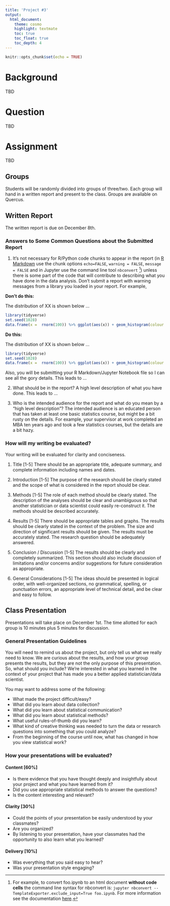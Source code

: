 ```yaml
---
title: 'Project #3'
output:
  html_document:
    theme: cosmo
    highlight: textmate
    toc: true
    toc_float: true
    toc_depth: 4
---
```


```r
knitr::opts_chunk$set(echo = TRUE)
```

# Background

TBD

# Question

TBD

# Assignment

TBD

## Groups

Students will be randomly divided into groups of three/two.  Each group will hand in a written report and present to the class. Groups are available on Quercus.

## Written Report

The written report is due on December 8th. 

### Answers to Some Common Questions about the Submitted Report

1. It's not necessary for R/Python code chunks to appear in the report (in [R Markdown](https://bookdown.org/yihui/rmarkdown/) use the chunk options `echo=FALSE`, `warning = FALSE`, `message = FALSE` and in Jupyter use the command line tool `nbconvert` [^1]) unless there is some part of the code that will contribute to describing what you have done in the data analysis. Don't submit a report with warning messages from a library you loaded in your report.  For example,

__Don't do this:__

The distribution of XX is shown below ...

```r
library(tidyverse)
set.seed(1028)
data.frame(x =  rnorm(100)) %>% ggplot(aes(x)) + geom_histogram(colour = "white", fill = "darkblue")
```

__Do this:__

The distribution of XX is shown below ...

```r
library(tidyverse)
set.seed(1028)
data.frame(x =  rnorm(100)) %>% ggplot(aes(x)) + geom_histogram(colour = "white", fill = "darkblue")
```


Also, you will be submitting your R Markdown/Jupyter Notebook file so I can see all the gory details. This leads to ...

[^1]: For example, to convert foo.ipynb to an html document **without code cells** the command line syntax for nbconvert is: `jupyter nbconvert --TemplateExporter.exclude_input=True foo.ipynb`.  For more information see the documentation [here](https://nbconvert.readthedocs.io/en/latest/install.html).

2. What should be in the report?  A high level description of what you have done.  This leads to …

3. Who is the intended audience for the report and what do you mean by a “high level description”?  The intended audience is an educated person that has taken at least one basic statistics course, but might be a bit rusty on the details.  For example, your supervisor at work completed an MBA ten years ago and took a few statistics courses, but the details are a bit hazy.


### How will my writing be evaluated?

Your writing will be evaluated for clarity and conciseness. 

1. Title [1-5]
There should be an appropriate title, adequate summary, and complete information including names and dates.

2. Introduction [1-5]
The purpose of the research should be clearly stated and the scope of what is considered in the report should be clear.

3. Methods [1-5]
The role of each method should be clearly stated. The description of the analyses should be clear and unambiguous so that another statistician or data scientist could easily re-construct it. The methods should be described accurately.

4. Results [1-5]
There should be appropriate tables and graphs. The results should be clearly stated in the context of the problem. The size and direction of significant results should be given. The results must be accurately stated. The research question should be adequately answered.

5. Conclusion / Discussion [1-5]
The results should be clearly and completely summarized. This section should also include discussion of limitations and/or concerns and/or suggestions for future consideration as appropriate.

6. General Considerations [1-5]
The ideas should be presented in logical order, with well-organized sections, no grammatical, spelling, or punctuation errors, an appropriate level of technical detail, and be clear and easy to follow.


## Class Presentation

Presentations will take place on December 1st.  The time allotted for each group is 10 minutes plus 5 minutes for discussion. 

### General Presentation Guidelines

You will need to remind us about the project, but only tell us what we really need to know. We are curious about the results, and how your group presents the results, but they are not the only purpose of this presentation. So, what should you include?  We’re interested in what you learned in the context of your project that has made you a better applied statistician/data scientist. 

You may want to address some of the following: 

- What made the project difficult/easy? 
- What did you learn about data collection? 
- What did you learn about statistical communication? 
- What did you learn about statistical methods? 
- What useful rules-of-thumb did you learn? 
- What kind of creative thinking was needed to turn the data or research questions into something that you could analyze? 
- From the beginning of the course until now, what has changed in how you view statistical work? 

### How your presentations will be evaluated?

#### Content [60%] 
- Is there evidence that you have thought deeply and insightfully about your project and what you have learned from it? 
- Did you use appropriate statistical methods to answer the questions? 
- Is the content interesting and relevant? 

#### Clarity [30%]
- Could the points of your presentation be easily understood by your classmates? 
- Are you organized? 
- By listening to your presentation, have your classmates had the opportunity to also learn what you learned? 

#### Delivery [10%]
- Was everything that you said easy to hear? 
- Was your presentation style engaging?





